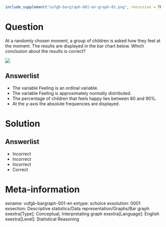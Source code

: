 ```r
include_supplement("vufgb-bargraph-001-en-graph-01.png", recursive = TRUE)
```
Question
========
  
At a randomly chosen moment, a group of children is asked how they feel at the moment. The results are displayed in the bar chart below. Which conclusion about the results is correct?

![](vufgb-bargraph-001-en-graph-01.png) 
  
Answerlist
----------
* The variable Feeling is an ordinal variable.
* The variable Feeling is approximately normally distributed.
* The percentage of children that feels happy lies between 80 and 90%.
* At the y-axis the absolute frequencies are displayed.

Solution
========

Answerlist
----------
* Incorrect
* Incorrect
* Incorrect
* Correct

Meta-information
================
exname: vufgb-bargraph-001-en
extype: schoice
exsolution: 0001
exsection: Descriptive statistics/Data representation/Graphs/Bar graph
exextra[Type]: Conceptual, Interpretating graph
exextra[Language]: English
exextra[Level]: Statistical Reasoning